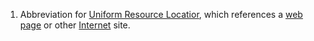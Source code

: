 #Abbreviation for [[Uniform Resource Locatior]], which references a [[web page]] or other [[Internet]] site.